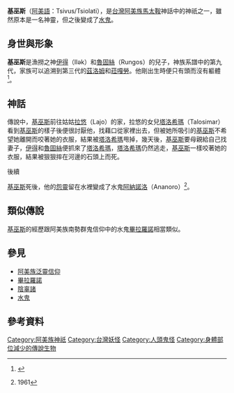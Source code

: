{{expert|subject=台灣原住民族}}

{{noteTA
|G1=阿美族神話
}}

{{Infobox deity
| type = taiwan
| name =基巫斯
| image = 
| image_size = 
| alt = 
| caption =
| god_of = 河川之神
| abode = 
| symbol =
| consort = 
| father = [[伊得|伊得]]
| mother = [[魯固絲|魯固絲]]
| siblings = {{ubl|[[基巫斯|基巫斯]]|Maruravas|Tarmon}}
|script_name=[[阿美語|阿美語]]|script=Tsivus
}}
'''基巫斯'''（[[阿美語|阿美語]]：Tsivus/Tsiolati），是[[台灣|台灣]][[阿美族|阿美族]][[馬太鞍|馬太鞍]]神話中的神祇之一，雖然原本是一名神靈，但之後變成了[[水鬼|水鬼]]。

== 身世與形象 ==
'''基巫斯'''是漁撈之神[[伊得|伊得]]（Ilək）和[[魯固絲|魯固絲]]（Rungos）的兒子，神族系譜中的第九代，家族可以追溯到第三代的[[茲洛姆|茲洛姆]]和[[菈嘎勞|菈嘎勞]]。他剛出生時便只有頭而沒有軀體<ref name="阿美族之宗教及神話">{{cite web|author=王崧興|title=馬太安阿美族之宗教及神話|url=https://www.ioe.sinica.edu.tw/mobile/content/Periodicals_Content.aspx?SiteID=530164240637641451&Menuid=530205601306173463&Msid=530207124576460556|publisher=民族學研究所|work=中央研究院|accessdate=1961年 秋季|archive-date=2020-08-25|archive-url=https://web.archive.org/web/20200825054829/https://www.ioe.sinica.edu.tw/mobile/content/Periodicals_Content.aspx?SiteID=530164240637641451&Menuid=530205601306173463&Msid=530207124576460556|dead-url=no}}</ref>。

== 神話 ==
傳說中，[[基巫斯|基巫斯]]前往姑姑[[拉悠|拉悠]]（Lajo）的家，拉悠的女兒[[塔洛希瑪|塔洛希瑪]]（Talosimar）看到[[基巫斯|基巫斯]]的樣子後便很討厭他，找藉口從家裡出去，但被她所吸引的[[基巫斯|基巫斯]]不希望她離開而咬著她的衣服，結果被[[塔洛希瑪|塔洛希瑪]]甩掉，幾天後，[[基巫斯|基巫斯]]要母親給自己找妻子，[[伊得|伊得]]和[[魯固絲|魯固絲]]便抓來了[[塔洛希瑪|塔洛希瑪]]，[[塔洛希瑪|塔洛希瑪]]仍然逃走，[[基巫斯|基巫斯]]一樣咬著她的衣服，結果被狠狠摔在河邊的石頭上而死。
;後續
[[基巫斯|基巫斯]]死後，他的[[怨靈|怨靈]]留在水裡變成了水鬼[[阿納諾洛|阿納諾洛]]（Ananoro）<ref name="馬太安阿美族的故事">{{cite web|author=王崧興|title=馬太安阿美族的故事|url=|publisher=民族學研究所 |work=中央研究院}}1961</ref>。

== 類似傳說 ==
[[基巫斯|基巫斯]]的經歷跟阿美族南勢群鬼信仰中的水鬼[[畢拉羅諾|畢拉羅諾]]相當類似。

== 參見 ==
*[[阿美族泛靈信仰|阿美族泛靈信仰]]
*[[畢拉羅諾|畢拉羅諾]]
*[[陰辜諸|陰辜諸]]
*[[水鬼|水鬼]]

== 參考資料 ==
{{reflist}}





[[Category:阿美族神祇|Category:阿美族神祇]]
[[Category:台灣妖怪|Category:台灣妖怪]]
[[Category:人頭鬼怪|Category:人頭鬼怪]]
[[Category:身體部位減少的傳說生物|Category:身體部位減少的傳說生物]]
{{Myth-stub}}